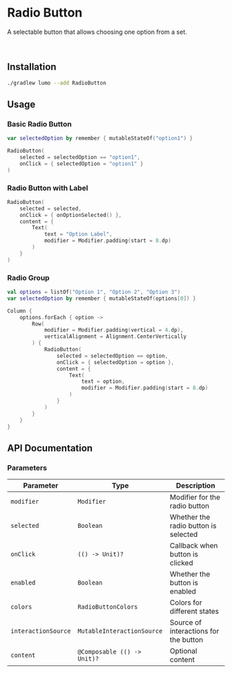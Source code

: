 
# Radio Button

A selectable button that allows choosing one option from a set.

<SourceCodeTag componentName="RadioButton.kt" />

<ComponentVideo componentName="radiobutton" />

<br />

## Installation

```bash copy
./gradlew lumo --add RadioButton
```

## Usage

### Basic Radio Button

```kotlin copy
var selectedOption by remember { mutableStateOf("option1") }

RadioButton(
    selected = selectedOption == "option1",
    onClick = { selectedOption = "option1" }
)
```

### Radio Button with Label

```kotlin copy
RadioButton(
    selected = selected,
    onClick = { onOptionSelected() },
    content = {
        Text(
            text = "Option Label",
            modifier = Modifier.padding(start = 8.dp)
        )
    }
)
```

### Radio Group

```kotlin copy
val options = listOf("Option 1", "Option 2", "Option 3")
var selectedOption by remember { mutableStateOf(options[0]) }

Column {
    options.forEach { option ->
        Row(
            modifier = Modifier.padding(vertical = 4.dp),
            verticalAlignment = Alignment.CenterVertically
        ) {
            RadioButton(
                selected = selectedOption == option,
                onClick = { selectedOption = option },
                content = {
                    Text(
                        text = option,
                        modifier = Modifier.padding(start = 8.dp)
                    )
                }
            )
        }
    }
}
```

## API Documentation

### Parameters

| Parameter           | Type                        | Description                           |
| ------------------- | --------------------------- | ------------------------------------- |
| `modifier`          | `Modifier`                  | Modifier for the radio button         |
| `selected`          | `Boolean`                   | Whether the radio button is selected  |
| `onClick`           | `(() -> Unit)?`             | Callback when button is clicked       |
| `enabled`           | `Boolean`                   | Whether the button is enabled         |
| `colors`            | `RadioButtonColors`         | Colors for different states           |
| `interactionSource` | `MutableInteractionSource`  | Source of interactions for the button |
| `content`           | `@Composable (() -> Unit)?` | Optional content                      |
